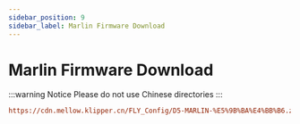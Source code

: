 ```yaml
---
sidebar_position: 9
sidebar_label: Marlin Firmware Download
---
```


# Marlin Firmware Download

:::warning Notice
Please do not use Chinese directories
:::

```cfg
https://cdn.mellow.klipper.cn/FLY_Config/D5-MARLIN-%E5%9B%BA%E4%BB%B6.zip
```